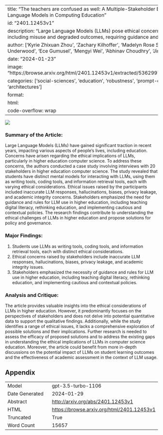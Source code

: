 
---
title: "The teachers are confused as well: A Multiple-Stakeholder Ethics Discussion on Large Language Models in Computing Education"
id: "2401.12453v1"
description: "Large Language Models (LLMs) pose ethical concerns in higher education, including misuse and degraded outcomes, requiring guidance and rules."
author: ['Kyrie Zhixuan Zhou', 'Zachary Kilhoffer', 'Madelyn Rose Sanfilippo', 'Ted Underwood', 'Ece Gumusel', 'Mengyi Wei', 'Abhinav Choudhry', 'Jinjun Xiong']
date: "2024-01-23"
image: "https://browse.arxiv.org/html/2401.12453v1/extracted/5362997/mental_model_fig_3.png"
categories: ['social-sciences', 'education', 'robustness', 'prompt-engineering', 'architectures']
format:
  html:
    code-overflow: wrap
---

![](https://browse.arxiv.org/html/2401.12453v1/extracted/5362997/mental_model_fig_3.png)

### Summary of the Article:

Large Language Models (LLMs) have gained significant traction in recent years, impacting various aspects of people's lives, including education. Concerns have arisen regarding the ethical implications of LLMs, particularly in higher education computer science. To address these concerns, the authors conducted a case study involving interviews with 20 stakeholders in higher education computer science. The study revealed that students have distinct mental models for interacting with LLMs, using them as writing tools, coding tools, and information retrieval tools, each with varying ethical considerations. Ethical issues raised by the participants included inaccurate LLM responses, hallucinations, biases, privacy leakage, and academic integrity concerns. Stakeholders emphasized the need for guidance and rules for LLM use in higher education, including teaching digital literacy, rethinking education, and implementing cautious and contextual policies. The research findings contribute to understanding the ethical challenges of LLMs in higher education and propose solutions for policy and governance.

### Major Findings:
1. Students use LLMs as writing tools, coding tools, and information retrieval tools, each with distinct ethical considerations.
2. Ethical concerns raised by stakeholders include inaccurate LLM responses, hallucinations, biases, privacy leakage, and academic integrity issues.
3. Stakeholders emphasized the necessity of guidance and rules for LLM use in higher education, including teaching digital literacy, rethinking education, and implementing cautious and contextual policies.

### Analysis and Critique:
The article provides valuable insights into the ethical considerations of LLMs in higher education. However, it predominantly focuses on the perspectives of stakeholders and does not delve into potential quantitative data to support the qualitative findings. Additionally, while the study identifies a range of ethical issues, it lacks a comprehensive exploration of possible solutions and their implications. Further research is needed to assess the efficacy of proposed solutions and to address the existing gaps in understanding the ethical implications of LLMs in computer science education. Moreover, the article could benefit from more in-depth discussions on the potential impact of LLMs on student learning outcomes and the effectiveness of academic assessment in the context of LLM usage.

## Appendix

|          |          |
|----------|----------|
| Model     | gpt-3.5-turbo-1106       |
| Date Generated     | 2024-01-29       |
| Abstract | [http://arxiv.org/abs/2401.12453v1](http://arxiv.org/abs/2401.12453v1)        |
| HTML     | [https://browse.arxiv.org/html/2401.12453v1](https://browse.arxiv.org/html/2401.12453v1)       |
| Truncated       | True       |
| Word Count       | 15657       |